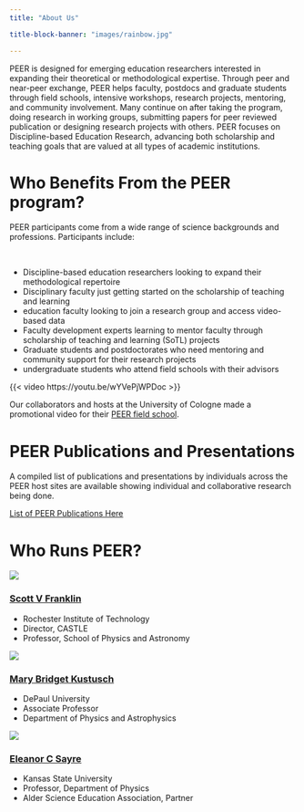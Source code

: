 ```yaml
---
title: "About Us"

title-block-banner: "images/rainbow.jpg"

---
```


PEER is designed for emerging education researchers interested in expanding their theoretical or methodological expertise. Through peer and near-peer exchange, PEER helps faculty, postdocs and graduate students through field schools, intensive workshops, research projects, mentoring, and community involvement. Many continue on after taking the program, doing research in working groups, submitting papers for peer reviewed publication or designing research projects with others. PEER focuses on Discipline-based Education Research, advancing both scholarship and teaching goals that are valued at all types of academic institutions.

# Who Benefits From the PEER program?

PEER participants come from a wide range of science backgrounds and professions. Participants include:  

&nbsp;  

* Discipline-based education researchers looking to expand their methodological repertoire
* Disciplinary faculty just getting started on the scholarship of teaching and learning
* education faculty looking to join a research group and access video-based data
* Faculty development experts learning to mentor faculty through scholarship of teaching and learning (SoTL) projects 
* Graduate students and postdoctorates who need mentoring and community support for their research projects
* undergraduate students who attend field schools with their advisors

{{< video https://youtu.be/wYVePjWPDoc >}}

Our collaborators and hosts at the University of Cologne made a promotional video for their [PEER field school](http://www.google.com/url?q=http%3A%2F%2Fzus.uni-koeln.de%2Fpeer.html&sa=D&sntz=1&usg=AFQjCNHnBsqbSNnmTPRlNQj3fVI_7jqRFQ).

# PEER Publications and Presentations

A compiled list of publications and presentations by individuals across the PEER host sites are available showing individual and collaborative research being done.  

[List of PEER Publications Here](https://www.rit.edu/castle/sites/rit.edu.castle/files/images/10-09-20_Compiled%20PEER%20Pubs_Pres%20.pdf)

# Who Runs PEER? {.centered-h1}

:::::: {.quarto-listing .quarto-listing-container-grid}
::::: {.list .grid .quarto-listing-cols-3}

::::{.g-col-1 .text-left}

:::{.text-center}

[![](/images/headshots/Franklin-headshot.jpg)]{fig-alt="Scott V Franklin" width="100%"}

### [Scott V Franklin](mailto:mkustus1@depaul.edu)
:::

* Rochester Institute of Technology
* Director, CASTLE
* Professor, School of Physics and Astronomy

::::

::::{.g-col-1 .text-left}

:::{.text-center}

[![](/images/headshots/Kustusch-headshot-2.jpg)]{fig-alt="Mary Bridget Kustusch" width="100%"}

### [Mary Bridget Kustusch](mailto:mkustus1@depaul.edu)
:::

* DePaul University
* Associate Professor
* Department of Physics and Astrophysics

::::

::::{.g-col-1 .text-left}

:::{.text-center}

[![](/images/headshots/Sayre-headshot-3.jpg)]{fig-alt="Eleanor C Sayre" width="100%"}

### [Eleanor C Sayre](https://zaposa.com/contact)
:::

* Kansas State University
* Professor, Department of Physics
* Alder Science Education Association, Partner

::::
:::::
::::::